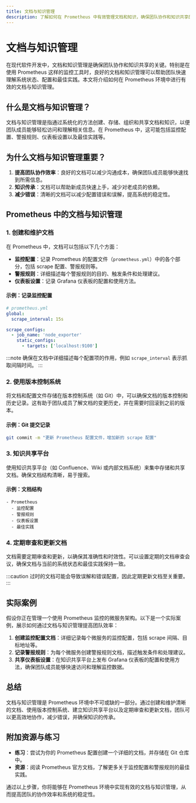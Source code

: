 ```yaml
---
title: 文档与知识管理
description: 了解如何在 Prometheus 中有效管理文档和知识，确保团队协作和知识共享的高效性。
---
```


# 文档与知识管理

在现代软件开发中，文档和知识管理是确保团队协作和知识共享的关键。特别是在使用 Prometheus 这样的监控工具时，良好的文档和知识管理可以帮助团队快速理解系统状态、配置和最佳实践。本文将介绍如何在 Prometheus 环境中进行有效的文档与知识管理。

## 什么是文档与知识管理？

文档与知识管理是指通过系统化的方法创建、存储、组织和共享文档和知识，以便团队成员能够轻松访问和理解相关信息。在 Prometheus 中，这可能包括监控配置、警报规则、仪表板设置以及最佳实践等。

## 为什么文档与知识管理重要？

1. **提高团队协作效率**：良好的文档可以减少沟通成本，确保团队成员能够快速找到所需信息。
2. **知识传承**：文档可以帮助新成员快速上手，减少对老成员的依赖。
3. **减少错误**：清晰的文档可以减少配置错误和误解，提高系统的稳定性。

## Prometheus 中的文档与知识管理

### 1. 创建和维护文档

在 Prometheus 中，文档可以包括以下几个方面：

- **监控配置**：记录 Prometheus 的配置文件（`prometheus.yml`）中的各个部分，包括 scrape 配置、警报规则等。
- **警报规则**：详细描述每个警报规则的目的、触发条件和处理建议。
- **仪表板设置**：记录 Grafana 仪表板的配置和使用方法。

#### 示例：记录监控配置

```yaml
# prometheus.yml
global:
  scrape_interval: 15s

scrape_configs:
  - job_name: 'node_exporter'
    static_configs:
      - targets: ['localhost:9100']
```

:::note
确保在文档中详细描述每个配置项的作用，例如 `scrape_interval` 表示抓取间隔时间。
:::

### 2. 使用版本控制系统

将文档和配置文件存储在版本控制系统（如 Git）中，可以确保文档的版本控制和历史记录。这有助于团队成员了解文档的变更历史，并在需要时回滚到之前的版本。

#### 示例：Git 提交记录

```bash
git commit -m "更新 Prometheus 配置文件，增加新的 scrape 配置"
```

### 3. 知识共享平台

使用知识共享平台（如 Confluence、Wiki 或内部文档系统）来集中存储和共享文档。确保文档结构清晰，易于搜索。

#### 示例：文档结构

```
- Prometheus
  - 监控配置
  - 警报规则
  - 仪表板设置
  - 最佳实践
```

### 4. 定期审查和更新文档

文档需要定期审查和更新，以确保其准确性和时效性。可以设置定期的文档审查会议，确保文档与当前的系统状态和最佳实践保持一致。

:::caution
过时的文档可能会导致误解和错误配置，因此定期更新文档至关重要。
:::

## 实际案例

假设你正在管理一个使用 Prometheus 监控的微服务架构。以下是一个实际案例，展示如何通过文档与知识管理提高团队效率：

1. **创建监控配置文档**：详细记录每个微服务的监控配置，包括 scrape 间隔、目标地址等。
2. **记录警报规则**：为每个微服务创建警报规则文档，描述触发条件和处理建议。
3. **共享仪表板设置**：在知识共享平台上发布 Grafana 仪表板的配置和使用方法，确保团队成员能够快速访问和理解监控数据。

## 总结

文档与知识管理是 Prometheus 环境中不可或缺的一部分。通过创建和维护清晰的文档、使用版本控制系统、建立知识共享平台以及定期审查和更新文档，团队可以更高效地协作，减少错误，并确保知识的传承。

## 附加资源与练习

- **练习**：尝试为你的 Prometheus 配置创建一个详细的文档，并存储在 Git 仓库中。
- **资源**：阅读 Prometheus 官方文档，了解更多关于监控配置和警报规则的最佳实践。

通过以上步骤，你将能够在 Prometheus 环境中实现有效的文档与知识管理，从而提高团队的协作效率和系统的稳定性。